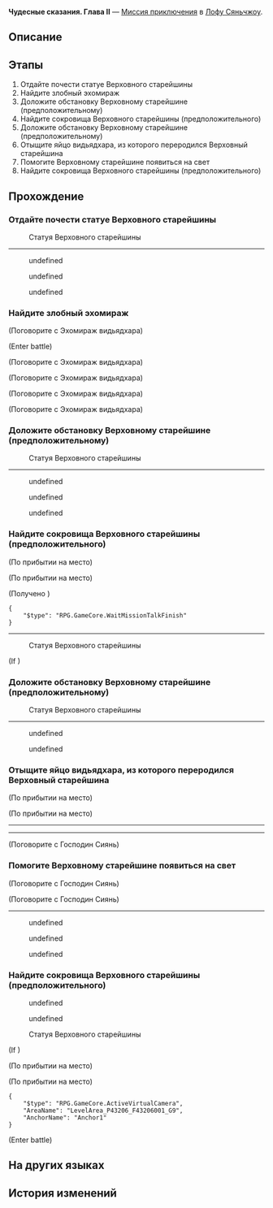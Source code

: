 {{Дополнить|Диалоги.}}
{{Миссия Инфобокс
|id              = 8002222
|Название        = 
|Изображение     = Миссия Освоения Чудесные сказания. Глава II.png
|Тип             = Миссия приключения
|События         = 
|Глава           = 
|Условия         = 
|Персонажи       = (Дань Хэн/Холодный Дракон/Верховный старейшина MK2000/Ван Ванов); Бандит А; Бандит Б; Болтливый эхомираж; Горюющий эхомираж; Господин Сиянь; Злобный эхомираж; Первопроходец; Печальный эхомираж; Преисполненный злобы эхомираж; Прозрачный эхомираж; Юйбе; Юйбе (предположительный)
|СтартЛокация    = Чешуйчатое ущелье
|Мир             = Лофу Сяньчжоу
|Локации         = Чешуйчатое ущелье
|Предыдущая      = 
|Следующая       = 
|Награды         = Звёздный нефрит*30; Путеводитель путешественника*2; Кредиты*20 000
}}
'''Чудесные сказания. Глава II''' — [[Миссия приключения]] в [[Лофу Сяньчжоу]].

==Описание==
{{Описание|<!--официальное описание из Перекрёстка судеб-->}}

==Этапы==
# Отдайте почести статуе Верховного старейшины
# Найдите злобный эхомираж
# Доложите обстановку Верховному старейшине (предположительному)
# Найдите сокровища Верховного старейшины (предположительного)
# Доложите обстановку Верховному старейшине (предположительному)
# Отыщите яйцо видьядхара, из которого переродился Верховный старейшина
# Помогите Верховному старейшине появиться на свет
# Найдите сокровища Верховного старейшины (предположительного)

==Прохождение==
{{Дополнить}}


===Отдайте почести статуе Верховного старейшины===
{{Описание миссии|локация=Чешуйчатое ущелье|Господин Сиянь не спеша произносит: «От памятника Верховному старейшине исходит странная дымка, значит, это не простая статуя. Возможно, с её помощью (Первопроходец) сможет победить врагов и спасти Чешуйчатое ущелье».}}
{{Диалог Начало}}

:{{Диалог|Изучение}} Статуя Верховного старейшины
----
<!--Unknown TalkSentence: 812310401-->
:{{Диалог|Стрелка}} undefined
:{{Диалог|Стрелка}} undefined
:{{Диалог|Стрелка}} undefined
{{Диалог Конец}}

===Найдите злобный эхомираж===
{{Описание миссии|локация=Чешуйчатое ущелье|По сценарию господина Сияня памятник Верховному старейшине в Чешуйчатом ущелье оживает и вынуждает вас пройти различные испытания. Не зацикливайтесь на правдоподобности этой сцены - ведь здорово, когда есть возможность поговорить с настоящей статуей.<br />Памятник Верховному старейшине просит вас помочь ему избавиться от злобного эхомиража: обычно эхомиражи не могут никому навредить, но не забывайте, что это история господина Сияня, а в ней возможно всё.}}
{{Диалог Начало}}

;(Поговорите с Эхомираж видьядхара)
<!--Unknown TalkSentence: 812312801-->
<!--Unknown TalkSentence: 812312802-->
<!--Unknown TalkSentence: 812312803-->
;(Enter battle)
:{{Enemy List|Зверь Изобилия: Древесный волк*2; Зверь Изобилия: Золотая гончая*1}}

;(Поговорите с Эхомираж видьядхара)
<!--Unknown TalkSentence: 812312001-->
<!--Unknown TalkSentence: 812312002-->
<!--Unknown TalkSentence: 812312003-->

;(Поговорите с Эхомираж видьядхара)
<!--Unknown TalkSentence: 812312201-->
<!--Unknown TalkSentence: 812312202-->
<!--Unknown TalkSentence: 812312203-->

;(Поговорите с Эхомираж видьядхара)
<!--Unknown TalkSentence: 812312401-->
<!--Unknown TalkSentence: 812312402-->
<!--Unknown TalkSentence: 812312403-->

;(Поговорите с Эхомираж видьядхара)
<!--Unknown TalkSentence: 812312601-->
<!--Unknown TalkSentence: 812312602-->
<!--Unknown TalkSentence: 812312603-->
{{Диалог Конец}}

===Доложите обстановку Верховному старейшине (предположительному)===
{{Диалог Начало}}

:{{Диалог|Изучение}} Статуя Верховного старейшины
----
<!--Unknown TalkSentence: 812310901-->
<!--Unknown TalkSentence: 812310902-->
:{{Диалог|Стрелка}} undefined
:{{Диалог|Стрелка}} undefined
:{{Диалог|Стрелка}} undefined
<!--Unknown TalkSentence: 812310801-->
:{{Чёрный экран|undefined}}
{{Диалог Конец}}

===Найдите сокровища Верховного старейшины (предположительного)===
{{Описание миссии|локация=Чешуйчатое ущелье|Памятник Верховному старейшине просит вас отыскать сокровище Дань Фэна... Неужели это очередная история о поисках клада? Пусть так, лишь бы господин Сиянь был доволен.}}
{{Диалог Начало}}
;(По прибытии на место)

;(По прибытии на место)
<!--Unknown TalkSentence: 812311002-->
<!--Unknown TalkSentence: 812311003-->
;(Получено {{Item|Сокровище Верховного старейшины|20|x=1|text=Сокровище Верховного старейшины}})
<!--Unknown TalkSentence: 812311101-->
<pre>{
	"$type": "RPG.GameCore.WaitMissionTalkFinish"
}</pre>
----

:{{Диалог|Изучение}} Статуя Верховного старейшины
;(If {{cx}}<!--SubMission Finish: 800222205-->)
<!--Unknown TalkSentence: 812311401-->
{{Диалог Конец}}

===Доложите обстановку Верховному старейшине (предположительному)===
{{Диалог Начало}}

:{{Диалог|Изучение}} Статуя Верховного старейшины
----
<!--Unknown TalkSentence: 812311301-->
:{{Диалог|Стрелка}} undefined
:<!--Unknown TalkSentence: 812311303-->
:{{Диалог|Стрелка}} undefined
<!--Unknown TalkSentence: 812311305-->
<!--Unknown TalkSentence: 812311306-->
<!--Unknown TalkSentence: 812311307-->
<!--Unknown TalkSentence: 812311308-->
<!--Unknown TalkSentence: 812311309-->
:{{Чёрный экран|undefined}}
{{Диалог Конец}}

===Отыщите яйцо видьядхара, из которого переродился Верховный старейшина===
{{Описание миссии|локация=Чешуйчатое ущелье|Чем дальше развивается эта история, тем она больше походит на фантазии автора. Теперь, к вашему удивлению, памятник Верховному старейшине просит вас помочь Верховному старейшине появиться на свет.<br />Вам начинает казаться, что пьеса не имеет ничего общего с вашими приключениями, но господин Сиянь убеждён, что эту жертву стоит принести ради коммерческого успеха проекта.}}
{{Диалог Начало}}
;(По прибытии на место)

;(По прибытии на место)
----
<!--Unknown TalkSentence: 812311501-->
----

;(Поговорите с Господин Сиянь)
<!--Unknown TalkSentence: 812323003-->
{{Диалог Конец}}

===Помогите Верховному старейшине появиться на свет===
{{Диалог Начало}}


;(Поговорите с Господин Сиянь)
<!--Unknown TalkSentence: 812323003-->

;(Поговорите с Господин Сиянь)
----
:{{Диалог|Стрелка}} undefined
:{{Диалог|Стрелка}} undefined
:{{Диалог|Стрелка}} undefined
{{Диалог Конец}}

===Найдите сокровища Верховного старейшины (предположительного)===
{{Описание миссии|локация=Чешуйчатое ущелье|Памятник Верховному старейшине просит вас отыскать сокровище Дань Фэна... Неужели это очередная история о поисках клада? Пусть так, лишь бы господин Сиянь был доволен.}}
{{Диалог Начало}}
<!--Unknown TalkSentence: 812311201-->
:{{Диалог|Стрелка}} undefined
:{{Диалог|Стрелка}} undefined
<!--Unknown TalkSentence: 812311203-->
<!--Unknown TalkSentence: 812311206-->
<!--Unknown TalkSentence: 812311207-->
<!--Unknown TalkSentence: 812311208-->
:{{Чёрный экран|undefined}}

:{{Диалог|Изучение}} Статуя Верховного старейшины
;(If {{cx}}<!--SubMission Finish: 800222205-->)
<!--Unknown TalkSentence: 812311401-->
;(По прибытии на место)

;(По прибытии на место)
<pre>{
	"$type": "RPG.GameCore.ActiveVirtualCamera",
	"AreaName": "LevelArea_P43206_F43206001_G9",
	"AnchorName": "Anchor1"
}</pre>
<!--Unknown TalkSentence: 812312901-->
;(Enter battle)
:{{Enemy List|Зверь Изобилия: Древесный волк*2; Зверь Изобилия: Золотая гончая*1}}
{{Диалог Конец}}

==На других языках==
{{На других языках
|en   = Tales of the Fantastic: Chapter 2
|zhs  = 评书奇谭•第二回
|zht  = 評書奇譚•第二回
|ja   = 講談奇譚・第二回
|ko   = 진기한 이야기•제2장
|es   = Narraciones extraordinarias: acto 2
|fr   = Contes fantastiques &mdash; Chapitre&nbsp;2
|ru   = Чудесные сказания. Глава II
|th   = เรื่องเล่าขานตำนานการผจญภัย: บทที่ 2
|vi   = Kỳ Truyện Bình Thư 2
|de   = Geschichten des Fantastischen – Kapitel 2
|id   = Dongeng Luar Biasa - Bag. 2
|pt   = Contos do Fantástico - Capítulo 2
}}

==История изменений==
{{История изменений|2.7}}
